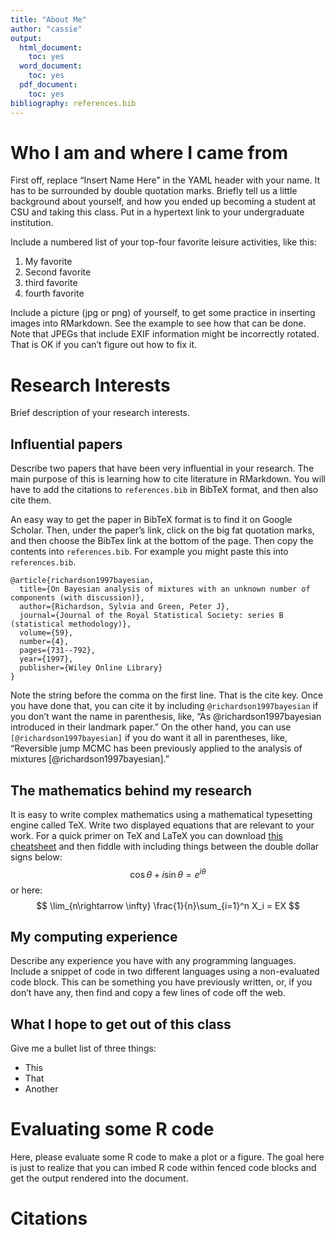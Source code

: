 ```yaml
---
title: "About Me"
author: "cassie"
output:
  html_document:
    toc: yes
  word_document:
    toc: yes
  pdf_document:
    toc: yes
bibliography: references.bib
---
```


# Who I am and where I came from

First off, replace "Insert Name Here" in the YAML header with your name.
It has to be surrounded by double quotation marks. 
Briefly tell us a little background about yourself, and how
you ended up becoming a student at CSU and taking this class.
Put in a hypertext link to your undergraduate institution.  

Include a numbered list of your top-four favorite leisure activities, like this:

1. My favorite
1. Second favorite
1. third favorite
1. fourth favorite


Include a picture (jpg or png) of yourself, to get some practice in inserting
images into RMarkdown. See the example to see how that can be done.
Note that JPEGs that include EXIF information might be incorrectly rotated.
That is OK if you can't figure out how to fix it.





# Research Interests

Brief description of your research interests.

## Influential papers

Describe two papers that have been very influential in your
research.  The main purpose of this is learning how to
cite literature in RMarkdown.  You will have to add the citations
to `references.bib` in BibTeX format, and then also cite them.

An easy way to get the paper in BibTeX format is to find it on
Google Scholar.  Then, under the paper's link, click on the big 
fat quotation marks, and then choose the BibTex link at the bottom
of the page.  Then copy the contents into `references.bib`.  For example
you might paste this into `references.bib`.
```
@article{richardson1997bayesian,
  title={On Bayesian analysis of mixtures with an unknown number of components (with discussion)},
  author={Richardson, Sylvia and Green, Peter J},
  journal={Journal of the Royal Statistical Society: series B (statistical methodology)},
  volume={59},
  number={4},
  pages={731--792},
  year={1997},
  publisher={Wiley Online Library}
}
```
Note the string before the comma on the first line.  That is the cite key.
Once you have done that, you can cite it by including `@richardson1997bayesian`
if you don't want the name in parenthesis, like, "As @richardson1997bayesian introduced in
their landmark paper."  On the other hand, you can use `[@richardson1997bayesian]` if
you do want it all in parentheses, like, "Reversible jump MCMC has been previously applied
to the analysis of mixtures [@richardson1997bayesian]."


## The mathematics behind my research

It is easy to write complex mathematics using a mathematical typesetting
engine called TeX.  Write two displayed equations that are relevant
to your work.  For a quick primer on TeX and LaTeX you can
download [this cheatsheet](https://users.dickinson.edu/~richesod/latex/latexcheatsheet.pdf)
and then fiddle with including things between the double dollar signs below:
$$
\cos\theta + i\sin\theta = e^{i\theta}
$$
or here:
$$
\lim_{n\rightarrow \infty} \frac{1}{n}\sum_{i=1}^n X_i = EX
$$

## My computing experience

Describe any experience you have with any programming languages.
Include a snippet of code in two different languages using a
non-evaluated code block.  This can be something you have previously
written, or, if you don't have any, then find and copy a few lines of code
off the web.

## What I hope to get out of this class

Give me a bullet list of three things:

* This
* That
* Another

# Evaluating some R code

Here, please evaluate some R code to make a plot or a figure.
The goal here is just to realize that you can imbed R code
within fenced code blocks and get the output rendered into
the document.

# Citations

